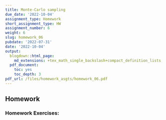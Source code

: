 ```yaml
---
title: Monte-Carlo sampling
due_date: '2022-10-04'
assignment_type: Homework
short_assignment_type: HW
assignment_number: 6
weight: 6
slug: homework_06
pubdate: '2022-07-31'
date: '2022-10-04'
output:
  blogdown::html_page:
    md_extensions: +tex_math_single_backslash+compact_definition_lists
  pdf_document:
    toc: yes
    toc_depth: 3
pdf_url: /files/homework_asgts/homework_06.pdf
---
```

## Homework

### Homework Exercises:

